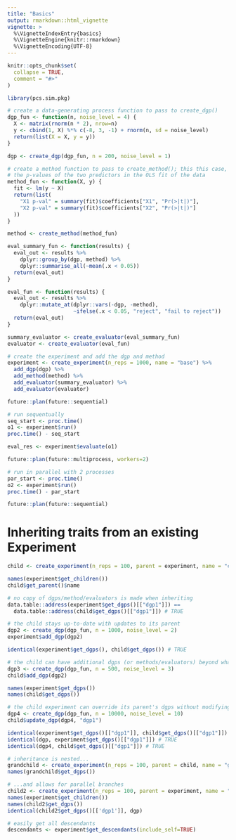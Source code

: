 ```yaml
---
title: "Basics"
output: rmarkdown::html_vignette
vignette: >
  %\VignetteIndexEntry{basics}
  %\VignetteEngine{knitr::rmarkdown}
  %\VignetteEncoding{UTF-8}
---
```


```r
knitr::opts_chunk$set(
  collapse = TRUE,
  comment = "#>"
)
```

```r
library(pcs.sim.pkg)

# create a data-generating process function to pass to create_dgp()
dgp_fun <- function(n, noise_level = 4) {
  X <- matrix(rnorm(n * 2), nrow=n)
  y <- cbind(1, X) %*% c(-8, 3, -1) + rnorm(n, sd = noise_level)
  return(list(X = X, y = y))
}

dgp <- create_dgp(dgp_fun, n = 200, noise_level = 1)

# create a method function to pass to create_method(); this this case, just get
# the p-values of the two predictors in the OLS fit of the data
method_fun <- function(X, y) {
  fit <- lm(y ~ X)
  return(list(
    "X1 p-val" = summary(fit)$coefficients["X1", "Pr(>|t|)"],
    "X2 p-val" = summary(fit)$coefficients["X2", "Pr(>|t|)"]
  ))
}

method <- create_method(method_fun)

eval_summary_fun <- function(results) {
  eval_out <- results %>%
    dplyr::group_by(dgp, method) %>%
    dplyr::summarise_all(~mean(.x < 0.05))
  return(eval_out)
}

eval_fun <- function(results) {
  eval_out <- results %>%
    dplyr::mutate_at(dplyr::vars(-dgp, -method), 
                     ~ifelse(.x < 0.05, "reject", "fail to reject"))
  return(eval_out)
}

summary_evaluator <- create_evaluator(eval_summary_fun)
evaluator <- create_evaluator(eval_fun)

# create the experiment and add the dgp and method
experiment <- create_experiment(n_reps = 1000, name = "base") %>%
  add_dgp(dgp) %>%
  add_method(method) %>%
  add_evaluator(summary_evaluator) %>%
  add_evaluator(evaluator)

future::plan(future::sequential)

# run sequentually
seq_start <- proc.time()
o1 <- experiment$run()
proc.time() - seq_start

eval_res <- experiment$evaluate(o1)

future::plan(future::multiprocess, workers=2)

# run in parallel with 2 processes
par_start <- proc.time()
o2 <- experiment$run()
proc.time() - par_start

future::plan(future::sequential)
```

# Inheriting traits from an existing Experiment

```r
child <- create_experiment(n_reps = 100, parent = experiment, name = "child")

names(experiment$get_children())
child$get_parent()$name

# no copy of dgps/method/evaluators is made when inheriting
data.table::address(experiment$get_dgps()[["dgp1"]]) ==
  data.table::address(child$get_dgps()[["dgp1"]]) # TRUE

# the child stays up-to-date with updates to its parent
dgp2 <- create_dgp(dgp_fun, n = 1000, noise_level = 2)
experiment$add_dgp(dgp2)

identical(experiment$get_dgps(), child$get_dgps()) # TRUE

# the child can have additional dgps (or methods/evaluators) beyond what the parent has
dgp3 <- create_dgp(dgp_fun, n = 500, noise_level = 3)
child$add_dgp(dgp2)

names(experiment$get_dgps())
names(child$get_dgps())

# the child experiment can override its parent's dgps without modifying the parent
dgp4 <- create_dgp(dgp_fun, n = 10000, noise_level = 10)
child$update_dgp(dgp4, "dgp1")

identical(experiment$get_dgps()[["dgp1"]], child$get_dgps()[["dgp1"]]) # FALSE
identical(dgp, experiment$get_dgps()[["dgp1"]]) # TRUE
identical(dgp4, child$get_dgps()[["dgp1"]]) # TRUE

# inheritance is nested...
grandchild <- create_experiment(n_reps = 100, parent = child, name = "grandchild")
names(grandchild$get_dgps())

# ...and allows for parallel branches
child2 <- create_experiment(n_reps = 100, parent = experiment, name = "child2")
names(experiment$get_children())
names(child2$get_dgps())
identical(child2$get_dgps()[['dgp1']], dgp)

# easily get all descendants
descendants <- experiment$get_descendants(include_self=TRUE)
```
